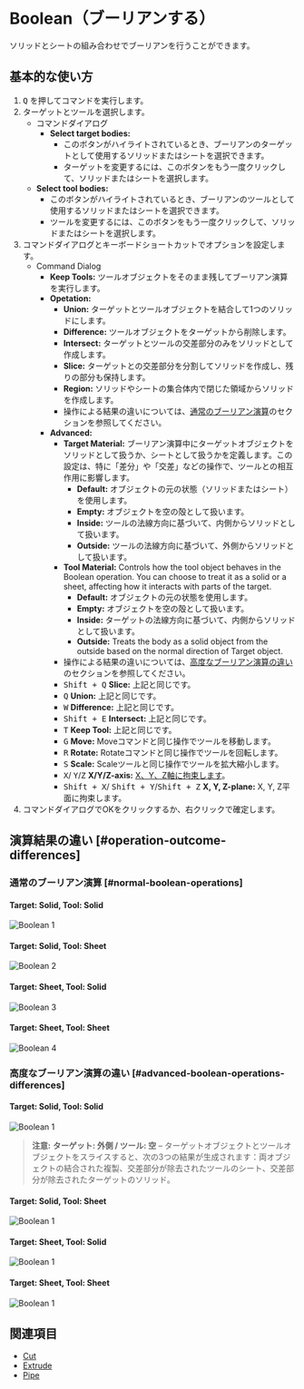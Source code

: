 
# Boolean（ブーリアンする）

<Reference shortcut="Q" command="Boolean" button="コマンドバーで " buttonIcon="button-boolean"/>

ソリッドとシートの組み合わせでブーリアンを行うことができます。

## 基本的な使い方

1. <kbd>Q</kbd> を押してコマンドを実行します。
2. ターゲットとツールを選択します。
   - <Kst>コマンドダイアログ</Kst>
      - **Select target bodies:** 
         - このボタンがハイライトされているとき、ブーリアンのターゲットとして使用するソリッドまたはシートを選択できます。
         - ターゲットを変更するには、このボタンをもう一度クリックして、ソリッドまたはシートを選択します。
    - **Select tool bodies:**  
         - このボタンがハイライトされているとき、ブーリアンのツールとして使用するソリッドまたはシートを選択できます。
         - ツールを変更するには、このボタンをもう一度クリックして、ソリッドまたはシートを選択します。
3. コマンドダイアログとキーボードショートカットでオプションを設定します。
   - <Kst>Command Dialog</Kst>
      - **Keep Tools:** ツールオブジェクトをそのまま残してブーリアン演算を実行します。
      - **Opetation:**
         - **Union:** ターゲットとツールオブジェクトを結合して1つのソリッドにします。
         - **Difference:** ツールオブジェクトをターゲットから削除します。
         - **Intersect:** ターゲットとツールの交差部分のみをソリッドとして作成します。
         - **Slice:** ターゲットとの交差部分を分割してソリッドを作成し、残りの部分も保持します。
         - **Region:** ソリッドやシートの集合体内で閉じた領域からソリッドを作成します。
         - 操作による結果の違いについては、[通常のブーリアン演算](#normal-boolean-operations)のセクションを参照してください。
      - **Advanced:**
         - **Target Material:** ブーリアン演算中にターゲットオブジェクトをソリッドとして扱うか、シートとして扱うかを定義します。この設定は、特に「差分」や「交差」などの操作で、ツールとの相互作用に影響します。
            - **Default:** オブジェクトの元の状態（ソリッドまたはシート）を使用します。
            - **Empty:** オブジェクトを空の殻として扱います。
            - **Inside:** ツールの法線方向に基づいて、内側からソリッドとして扱います。
            - **Outside:** ツールの法線方向に基づいて、外側からソリッドとして扱います。
         - **Tool Material:** Controls how the tool object behaves in the Boolean operation. You can choose to treat it as a solid or a sheet, affecting how it interacts with parts of the target.
            - **Default:** オブジェクトの元の状態を使用します。
            - **Empty:** オブジェクトを空の殻として扱います。
            - **Inside:** ターゲットの法線方向に基づいて、内側からソリッドとして扱います。
            - **Outside:** Treats the body as a solid object from the outside based on the normal direction of Target object.
         - 操作による結果の違いについては、[高度なブーリアン演算の違い](#advanced-boolean-operations-differences)のセクションを参照してください。
         - <kbd>Shift + Q</kbd> **Slice:** 上記と同じです。
         - <kbd>Q</kbd> **Union:**  上記と同じです。
         - <kbd>W</kbd> **Difference:**  上記と同じです。
         - <kbd>Shift + E</kbd> **Intersect:**  上記と同じです。
         - <kbd>T</kbd> **Keep Tool:**  上記と同じです。
         - <kbd>G</kbd> **Move:** Moveコマンドと同じ操作でツールを移動します。
         - <kbd>R</kbd> **Rotate:** Rotateコマンドと同じ操作でツールを回転します。
         - <kbd>S</kbd> **Scale:** Scaleツールと同じ操作でツールを拡大縮小します。
         - <kbd>X</kbd>/ <kbd>Y</kbd>/<kbd>Z</kbd> **X/Y/Z-axis:** [X、Y、Z軸に拘束します](/tool/sketching-essentials#constrain-to-an-axis)。
         - <kbd>Shift + X</kbd>/ <kbd>Shift + Y</kbd>/<kbd>Shift + Z</kbd> **X, Y, Z-plane:** X, Y, Z平面に拘束します。
4. コマンドダイアログでOKをクリックするか、右クリックで確定します。

<VideoPlayer fileName="boolean-0"/>

## 演算結果の違い [#operation-outcome-differences]

### 通常のブーリアン演算 [#normal-boolean-operations]

   #### Target: Solid, Tool: Solid
   ![Boolean 1](/img/boolean-1.png)

   #### Target: Solid, Tool: Sheet
   ![Boolean 2](/img/boolean-2.png)

   #### Target: Sheet, Tool: Solid
   ![Boolean 3](/img/boolean-3.png)

   #### Target: Sheet, Tool: Sheet
   ![Boolean 4](/img/boolean-4.png)

### 高度なブーリアン演算の違い [#advanced-boolean-operations-differences]

   #### Target: Solid, Tool: Solid
   ![Boolean 1](/img/boolean-5.png)

   > **注意:** **ターゲット: 外側 / ツール: 空** – ターゲットオブジェクトとツールオブジェクトをスライスすると、次の3つの結果が生成されます：両オブジェクトの結合された複製、交差部分が除去されたツールのシート、交差部分が除去されたターゲットのソリッド。

   #### Target: Solid, Tool: Sheet
   ![Boolean 1](/img/boolean-6.png)
   #### Target: Sheet, Tool: Solid
   ![Boolean 1](/img/boolean-7.png)
   #### Target: Sheet, Tool: Sheet
   ![Boolean 1](/img/boolean-8.png)

## 関連項目
- [Cut](cut)
- [Extrude](extrude)
- [Pipe](pipe)